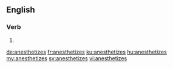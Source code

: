 ==English==

===Verb===
{{head|en|verb form}}

# {{en-third-person singular of|anesthetize}}

[[de:anesthetizes]]
[[fr:anesthetizes]]
[[ku:anesthetizes]]
[[hu:anesthetizes]]
[[my:anesthetizes]]
[[sv:anesthetizes]]
[[vi:anesthetizes]]